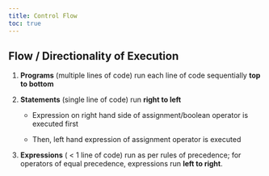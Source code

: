 ```yaml
---
title: Control Flow
toc: true
---
```


<!-- 

### `if` Statements

* `if` statements are used to execute code **conditionally**.

* The code inside the `if` statement is executed **only if** the condition is `True`.

* The condition is a **boolean expression**.

* The code inside the `if` statement is **indented**.

* The `if` statement **ends** when the indentation ends. -->


## Flow / Directionality of Execution 

1. **Programs** (multiple lines of code) run each line of code sequentially **top to bottom**


2. **Statements** (single line of code) run **right to left**

    * Expression on right hand side of assignment/boolean operator is executed first
    
    * Then, left hand expression of assignment operator is executed


3. **Expressions** ( < 1 line of code) run as per rules of precedence; for operators of equal precedence, expressions run **left to right**. 

